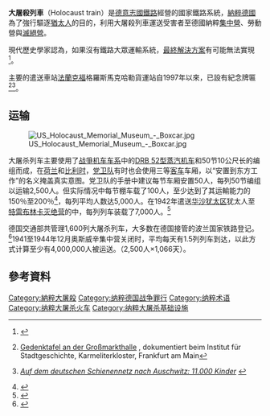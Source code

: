 {{Infobox
|above=大屠殺列車
|image=[[File:Umschlagplatz_loading.jpg|330px]]
|caption= [[華沙猶太區|華沙猶太區]]的[[波蘭猶太人|波蘭猶太人]]正在登上大屠殺列車（1942年）
|headerstyle=background:#ddf;
|header1=模式
|label2=時代
|data2=1941 – 1944
|label3=地點
|data3=[[納粹德國|納粹德國]], [[波蘭境內大屠殺|波蘭境內大屠殺]]; [[比利時境內大屠殺|比利時境內大屠殺]], [[保加利亞境內大屠殺|保加利亞境內大屠殺]], [[拉脫維亞境內大屠殺|拉脫維亞境內大屠殺]], [[比薩拉比亞|比薩拉比亞]], [[法國境內大屠殺|法國境內大屠殺]], [[希臘境內大屠殺|希臘境內大屠殺]], [[匈牙利境內大屠殺|匈牙利境內大屠殺]], [[義大利境內大屠殺|義大利境內大屠殺]], [[荷蘭境內大屠殺|荷蘭境內大屠殺]], [[羅馬尼亞境內大屠殺|羅馬尼亞境內大屠殺]]
|header4=犧牲者
|label5=總數
|data5=4,000,000 <ref name="Enghelberg"/>
|label6=終點
|data6=[[歐洲猶太區|歐洲猶太區]], [[納粹集中營|納粹集中營]], [[滅絕營|滅絕營]]、[[納粹德國勞動力|納粹德國勞動力]]
}}{{Expand language}}{{The Holocaust sidebar}}

'''大屠殺列車'''（Holocaust train）是[[德意志國鐵路|德意志國鐵路]]經營的國家鐵路系統，[[納粹德國|納粹德國]]為了強行驅逐[[猶太人|猶太人]]的目的，利用大屠殺列車運送受害者至德國納粹[[集中營|集中營]]、勞動營與[[滅絕營|滅絕營]]。

現代歷史學家認為，如果沒有鐵路大眾運輸系統，[[最終解決方案|最終解決方案]]有可能無法實現<ref name="Enghelberg">{{cite book |url=http://www.amazon.com/HOLOCAUST-transport-companies-agreement-operation-ebook/dp/B004C44N58/ref=sr_1_10?s=books&ie=UTF8&qid=1391784099&sr=1-10#reader_B004C44N58 |title=The trains of the Holocaust |publisher=Kindle Edition |author=Hedi Enghelberg |year=2013 |page=63 |isbn=978-160585-123-5 |quote=[http://www.enghelberg.com/EDICIONES/trains_holocaust.htm Book excerpts] from Enghelberg.com. |access-date=2014-04-13 |archive-date=2021-12-28 |archive-url=https://web.archive.org/web/20211228215345/https://www.amazon.com/HOLOCAUST-transport-companies-agreement-operation-ebook/dp/B004C44N58/ref=sr_1_10?s=books&ie=UTF8&qid=1391784099&sr=1-10#reader_B004C44N58 |dead-url=no }}</ref>。

主要的遣送車站[[法蘭克福|法蘭克福]]格羅斯馬克哈勒貨運站自1997年以來，已設有紀念牌匾<ref>{{de}}[http://www.stadtgeschichte-ffm.de/service/gedenktafeln/grossmarkthalle.html Gedenktafel an der Großmarkthalle] {{Wayback|url=http://www.stadtgeschichte-ffm.de/service/gedenktafeln/grossmarkthalle.html |date=20150924105642 }}, dokumentiert beim Institut für Stadtgeschichte, Karmeliterkloster, Frankfurt am Main</ref><ref>{{de}}[http://www.german-foreign-policy.com/de/extra/11000kinder/berichte.php?PHPSESSID=atpaubrq1kpbl70a8gfb0qib86 ''Auf dem deutschen Schienennetz nach Auschwitz: 11.000 Kinder''] {{Wayback|url=http://www.german-foreign-policy.com/de/extra/11000kinder/berichte.php?PHPSESSID=atpaubrq1kpbl70a8gfb0qib86 |date=20150525142824 }}</ref>。

==运输==
[[File:US_Holocaust_Memorial_Museum_-_Boxcar.jpg|thumb]]

大屠杀列车主要使用了[[战争机车|战爭机车车系]]中的[[德意志国铁路52型蒸汽机车|DRB 52型蒸汽机车]]和50节10公尺长的{{link-en|家畜货车|Stock_car_(rail)}}编组而成，在[[荷兰|荷兰]]和[[比利时|比利时]]，[[党卫队|党卫队]]有时也会使用三等[[铁路客车|客车]]车厢，以“安置到东方工作”的名义掩盖真实意图。党卫队的手册中建议每节车厢安置50人，每列50节编组以运输2,500人。但实际情况中每节棚车载了100人，至少达到了其运輸能力的150％至200％<ref>{{cite book |url=http://books.google.ca/books?id=ndUAAQAAQBAJ&q=%22Approximately+100+men%22#v=snippet&q=%22Approximately%20100%20men%22&f=false |title=The United States Holocaust Memorial Museum Encyclopedia of Camps and Ghettos, 1933-1945 |publisher=Indiana University Press |year=2009 |accessdate=4 February 2014 |author=Geoffrey P. Megargee |page=1514 |isbn=0253003504 |archive-date=2014-03-04 |archive-url=https://web.archive.org/web/20140304042344/http://books.google.ca/books?id=ndUAAQAAQBAJ&q=%22Approximately+100+men%22#v=snippet&q=%22Approximately%20100%20men%22&f=false |dead-url=no }}</ref>，每列平均人数达5,000人。在1942年遣送[[华沙犹太区|华沙犹太区]]犹太人至[[特雷布林卡灭绝营|特雷布林卡灭绝营]]的{{link-en|华沙大行动|Grossaktion Warsaw (1942)}}中，每列列车装载了7,000人。<ref>{{cite web |url=http://www.yadvashem.org/yv/en/exhibitions/this_month/resources/treblinka.asp |title=Treblinka: Railway Transports |publisher=Yad Vashem |work=This Month in Holocaust History |accessdate=4 February 2014 |archive-date=2014-10-08 |archive-url=https://web.archive.org/web/20141008222515/http://www.yadvashem.org/yv/en/exhibitions/this_month/resources/treblinka.asp |dead-url=no }}</ref>

德国交通部共管理1,600列大屠杀列车，大多数在德国接管的波兰国家铁路登记。<ref name=autogenerated13>{{Cite web |url=http://www.writing.upenn.edu/~afilreis/Holocaust/black.html |title=Edwin Black on IBM and the Holocaust |accessdate=2015-06-21 |archive-date=2012-04-26 |archive-url=https://web.archive.org/web/20120426034944/http://www.writing.upenn.edu/~afilreis/Holocaust/black.html |dead-url=no }}</ref>1941至1944年12月奥斯威辛集中营关闭时，平均每天有1.5列列车到达，以此方式计算至少有4,000,000人被运送。（2,500人×1,066天）。

==參考資料==
{{Reflist|30em}}

[[Category:納粹大屠殺|Category:納粹大屠殺]]
[[Category:纳粹德国战争罪行|Category:纳粹德国战争罪行]]
[[Category:纳粹术语|Category:纳粹术语]]
[[Category:纳粹大屠杀火车|Category:纳粹大屠杀火车]]
[[Category:纳粹大屠杀基础设施|Category:纳粹大屠杀基础设施]]